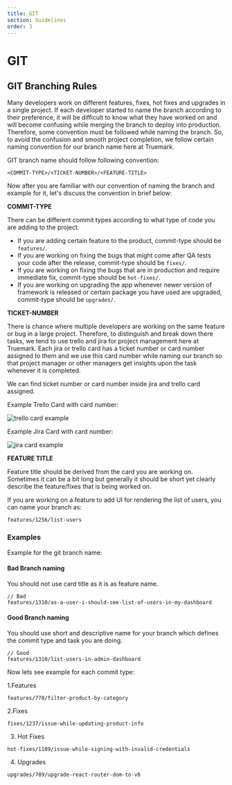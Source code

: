 ```yaml
---
title: GIT
section: Guidelines
order: 3
---
```


# GIT

## GIT Branching Rules

Many developers work on different features, fixes, hot fixes and upgrades in a single project. If each developer started to name the branch according to their preference, it will be difficult to know what they have worked on and will become confusing while merging the branch to deploy into production. Therefore, some convention must be followed while naming the branch. So, to avoid the confusion and smooth project completion, we follow certain naming convention for our branch name here at Truemark.

GIT branch name should follow following convention:

```
<COMMIT-TYPE>/<TICKET-NUMBER>/<FEATURE-TITLE>
```

Now after you are familiar with our convention of naming the branch and example for it, let's discuss the convention in brief below:

**COMMIT-TYPE**

There can be different commit types according to what type of code you are adding to the project.

- If you are adding certain feature to the product, commit-type should be `features/`.
- If you are working on fixing the bugs that might come after QA tests your code after the release, commit-type should be `fixes/`.
- If you are working on fixing the bugs that are in production and require immediate fix, commit-type should be `hot-fixes/`.
- If you are working on upgrading the app whenever newer version of framework is released or certain package you have used are upgraded, commit-type should be `upgrades/`.

**TICKET-NUMBER**

There is chance where multiple developers are working on the same feature or bug in a large project. Therefore, to distinguish and break down there tasks, we tend to use trello and jira for project management here at Truemark. Each jira or trello card has a ticket number or card number assigned to them and we use this card number while naming our branch so that project manager or other managers get insights upon the task whenever it is completed.

We can find ticket number or card number inside jira and trello card assigned.

Example Trello Card with card number:

![trello card example](../../../images/guidelines/git/trello-card.jpg)

Example Jira Card with card number:

![jira card example](../../../images/guidelines/git/jira-card.jpg)

**FEATURE TITLE**

Feature title should be derived from the card you are working on. Sometimes it can be a bit long but generally it should be short yet clearly describe the feature/fixes that is being worked on.

If you are working on a feature to add UI for rendering the list of users, you can name your branch as:

```
features/1256/list-users
```

### Examples

Example for the git branch name:

#### Bad Branch naming

You should not use card title as it is as feature name.

```
// Bad
features/1310/as-a-user-i-should-see-list-of-users-in-my-dashboard
```

#### Good Branch naming

You should use short and descriptive name for your branch which defines the commit type and task you are doing.

```
// Good
features/1310/list-users-in-admin-dashboard
```

Now lets see example for each commit type:

1.Features

```
features/770/filter-product-by-category
```

2.Fixes

```
fixes/1237/issue-while-updating-product-info
```

3. Hot Fixes

```
hot-fixes/1189/issue-while-signing-with-invalid-credentials
```

4. Upgrades

```
upgrades/789/upgrade-react-router-dom-to-v6
```
